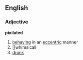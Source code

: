 ==English==
===Adjective===
'''pixilated'''
# [[behaving]] in an [[eccentric]] manner
# [[whimsicall
# [[drunk]]